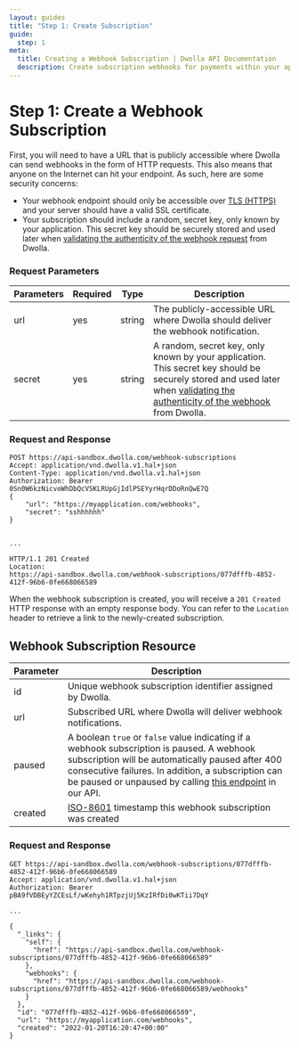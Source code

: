 ```yaml
---
layout: guides
title: "Step 1: Create Subscription"
guide:
  step: 1
meta:
  title: Creating a Webhook Subscription | Dwolla API Documentation
  description: Create subscription webhooks for payments within your application by utilizing our open bank transfer API with no transaction fees. Start today!
---
```


# Step 1: Create a Webhook Subscription

First, you will need to have a URL that is publicly accessible where Dwolla can send webhooks in the form of HTTP requests. This also means that anyone on the Internet can hit your endpoint. As such, here are some security concerns:

- Your webhook endpoint should only be accessible over [TLS (HTTPS)](https://www.dwolla.com/updates/improving-transport-layer-security/) and your server should have a valid SSL certificate.
- Your subscription should include a random, secret key, only known by your application. This secret key should be securely stored and used later when [validating the authenticity of the webhook request](/docs/balance/webhooks/process-validate#authentication) from Dwolla.

### Request Parameters

| Parameters | Required | Type   | Description                                                                                                                                                                                                                     |
| ---------- | -------- | ------ | ------------------------------------------------------------------------------------------------------------------------------------------------------------------------------------------------------------------------------- |
| url        | yes      | string | The publicly-accessible URL where Dwolla should deliver the webhook notification.                                                                                                                                               |
| secret     | yes      | string | A random, secret key, only known by your application. This secret key should be securely stored and used later when [validating the authenticity of the webhook](/guides/webhooks/process-validate#authentication) from Dwolla. |

### Request and Response

```raw
POST https://api-sandbox.dwolla.com/webhook-subscriptions
Accept: application/vnd.dwolla.v1.hal+json
Content-Type: application/vnd.dwolla.v1.hal+json
Authorization: Bearer 0Sn0W6kzNicvoWhDbQcVSKLRUpGjIdlPSEYyrHqrDDoRnQwE7Q
{
    "url": "https://myapplication.com/webhooks",
    "secret": "sshhhhhh"
}


...

HTTP/1.1 201 Created
Location:
https://api-sandbox.dwolla.com/webhook-subscriptions/077dfffb-4852-412f-96b6-0fe668066589
```

When the webhook subscription is created, you will receive a `201 Created` HTTP response with an empty response body. You can refer to the `Location` header to retrieve a link to the newly-created subscription.

## Webhook Subscription Resource

| Parameter | Description                                                                                                                                                                                                                                                                                                                                  |
| --------- | -------------------------------------------------------------------------------------------------------------------------------------------------------------------------------------------------------------------------------------------------------------------------------------------------------------------------------------------- |
| id        | Unique webhook subscription identifier assigned by Dwolla.                                                                                                                                                                                                                                                                                   |
| url       | Subscribed URL where Dwolla will deliver webhook notifications.                                                                                                                                                                                                                                                                              |
| paused    | A boolean `true` or `false` value indicating if a webhook subscription is paused. A webhook subscription will be automatically paused after 400 consecutive failures. In addition, a subscription can be paused or unpaused by calling [this endpoint](https://developers.dwolla.com/api-reference/webhook-subscriptions/update) in our API. |
| created   | [ISO-8601](https://en.wikipedia.org/wiki/ISO_8601) timestamp this webhook subscription was created                                                                                                                                                                                                                                           |

### Request and Response

```raw
GET https://api-sandbox.dwolla.com/webhook-subscriptions/077dfffb-4852-412f-96b6-0fe668066589
Accept: application/vnd.dwolla.v1.hal+json
Authorization: Bearer pBA9fVDBEyYZCEsLf/wKehyh1RTpzjUj5KzIRfDi0wKTii7DqY

...

{
  "_links": {
    "self": {
      "href": "https://api-sandbox.dwolla.com/webhook-subscriptions/077dfffb-4852-412f-96b6-0fe668066589"
    },
    "webhooks": {
      "href": "https://api-sandbox.dwolla.com/webhook-subscriptions/077dfffb-4852-412f-96b6-0fe668066589/webhooks"
    }
  },
  "id": "077dfffb-4852-412f-96b6-0fe668066589",
  "url": "https://myapplication.com/webhooks",
  "created": "2022-01-20T16:20:47+00:00"
}
```
